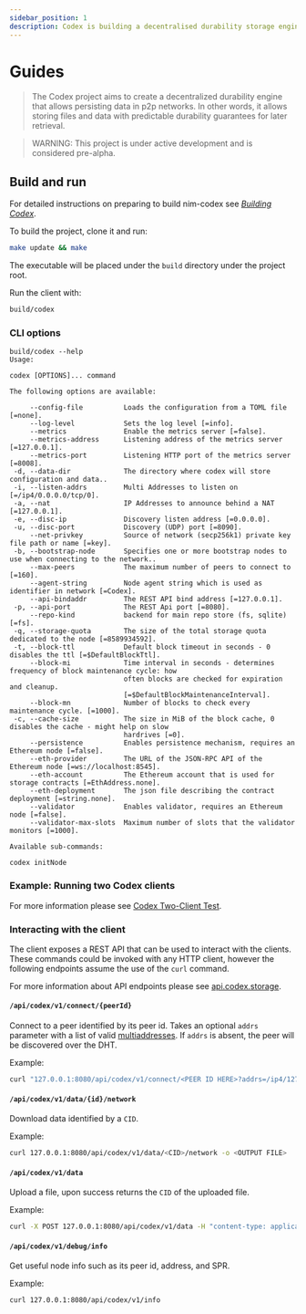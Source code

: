 ```yaml
---
sidebar_position: 1
description: Codex is building a decentralised durability storage engine
---
```




# Guides

> The Codex project aims to create a decentralized durability engine that allows persisting data in p2p networks. In other words, it allows storing files and data with predictable durability guarantees for later retrieval.

> WARNING: This project is under active development and is considered pre-alpha.

<Badge className="badge-margin" href="https://opensource.org/licenses/Apache-2.0" imgSrc="https://img.shields.io/badge/License-Apache%202.0-blue.svg" imgAlt="License: Apache"/>

<Badge className="badge-margin" href="https://opensource.org/licenses/MIT" imgSrc="https://img.shields.io/badge/License-MIT-blue.svg" imgAlt="License: MIT"/>

<Badge className="badge-margin" href="https://img.shields.io/badge/stability-experimental-orange.svg" imgSrc="https://img.shields.io/badge/stability-experimental-orange.svg" imgAlt="Stability: experimental"/>

<Badge className="badge-margin" href="https://github.com/codex-storage/nim-codex/actions/workflows/ci.yml?query=branch%3Amaster" imgSrc="https://github.com/codex-storage/nim-codex/actions/workflows/ci.yml/badge.svg?branch=master" imgAlt="CI"/>

<Badge className="badge-margin" href="https://codecov.io/gh/codex-storage/nim-codex" imgSrc="https://codecov.io/gh/codex-storage/nim-codex/branch/master/graph/badge.svg?token=XFmCyPSNzW" imgAlt="Codecov"/>

<Badge className="badge-margin" href="https://discord.gg/codex-storage" imgSrc="https://img.shields.io/discord/895609329053474826" imgAlt="Discord" />


## Build and run

For detailed instructions on preparing to build nim-codex see [*Building Codex*](https://github.com/codex-storage/nim-codex/blob/master/BUILDING.md).

To build the project, clone it and run:
```bash
make update && make
```

The executable will be placed under the `build` directory under the project root.

Run the client with:
```bash
build/codex
```


### CLI options

```
build/codex --help
Usage:

codex [OPTIONS]... command

The following options are available:

     --config-file          Loads the configuration from a TOML file [=none].
     --log-level            Sets the log level [=info].
     --metrics              Enable the metrics server [=false].
     --metrics-address      Listening address of the metrics server [=127.0.0.1].
     --metrics-port         Listening HTTP port of the metrics server [=8008].
 -d, --data-dir             The directory where codex will store configuration and data..
 -i, --listen-addrs         Multi Addresses to listen on [=/ip4/0.0.0.0/tcp/0].
 -a, --nat                  IP Addresses to announce behind a NAT [=127.0.0.1].
 -e, --disc-ip              Discovery listen address [=0.0.0.0].
 -u, --disc-port            Discovery (UDP) port [=8090].
     --net-privkey          Source of network (secp256k1) private key file path or name [=key].
 -b, --bootstrap-node       Specifies one or more bootstrap nodes to use when connecting to the network..
     --max-peers            The maximum number of peers to connect to [=160].
     --agent-string         Node agent string which is used as identifier in network [=Codex].
     --api-bindaddr         The REST API bind address [=127.0.0.1].
 -p, --api-port             The REST Api port [=8080].
     --repo-kind            backend for main repo store (fs, sqlite) [=fs].
 -q, --storage-quota        The size of the total storage quota dedicated to the node [=8589934592].
 -t, --block-ttl            Default block timeout in seconds - 0 disables the ttl [=$DefaultBlockTtl].
     --block-mi             Time interval in seconds - determines frequency of block maintenance cycle: how
                            often blocks are checked for expiration and cleanup.
                            [=$DefaultBlockMaintenanceInterval].
     --block-mn             Number of blocks to check every maintenance cycle. [=1000].
 -c, --cache-size           The size in MiB of the block cache, 0 disables the cache - might help on slow
                            hardrives [=0].
     --persistence          Enables persistence mechanism, requires an Ethereum node [=false].
     --eth-provider         The URL of the JSON-RPC API of the Ethereum node [=ws://localhost:8545].
     --eth-account          The Ethereum account that is used for storage contracts [=EthAddress.none].
     --eth-deployment       The json file describing the contract deployment [=string.none].
     --validator            Enables validator, requires an Ethereum node [=false].
     --validator-max-slots  Maximum number of slots that the validator monitors [=1000].

Available sub-commands:

codex initNode
```


### Example: Running two Codex clients

 For more information please see [Codex Two-Client Test](https://github.com/codex-storage/nim-codex/blob/master/docs/TWOCLIENTTEST.md).


### Interacting with the client

 The client exposes a REST API that can be used to interact with the clients. These commands could be invoked with any HTTP client, however the following endpoints assume the use of the `curl` command.

 For more information about API endpoints please see [api.codex.storage](https://api.codex.storage/).


#### `/api/codex/v1/connect/{peerId}`

Connect to a peer identified by its peer id. Takes an optional `addrs` parameter with a list of valid [multiaddresses](https://multiformats.io/multiaddr/). If `addrs` is absent, the peer will be discovered over the DHT.

Example:
```bash
curl "127.0.0.1:8080/api/codex/v1/connect/<PEER ID HERE>?addrs=/ip4/127.0.0.1/tcp/8071"
```


#### `/api/codex/v1/data/{id}/network`
Download data identified by a `CID`.

Example:
```bash
curl 127.0.0.1:8080/api/codex/v1/data/<CID>/network -o <OUTPUT FILE>
```


#### `/api/codex/v1/data`

Upload a file, upon success returns the `CID` of the uploaded file.

Example:
```bash
curl -X POST 127.0.0.1:8080/api/codex/v1/data -H "content-type: application/octet-stream" -H "Expect: 100-continue" -T "<FILE PATH>"

```


#### `/api/codex/v1/debug/info`

Get useful node info such as its peer id, address, and SPR.

Example:
```bash
curl 127.0.0.1:8080/api/codex/v1/info
```
